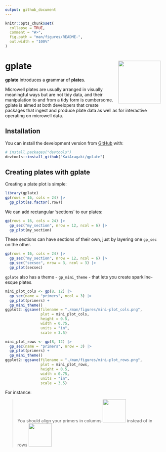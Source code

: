 ```yaml
---
output: github_document
---
```


<!-- README.md is generated from README.Rmd. Please edit that file -->

<style type="text/css">
span > img {
 align: left;
 width: 75px;
}
</style>



```r
knitr::opts_chunk$set(
  collapse = TRUE,
  comment = "#>",
  fig.path = "man/figures/README-",
  out.width = "100%"
)
```

# gplate <a href="https://kaiaragaki.github.io/gp/"><img src="man/figures/logo.png" align="right" height="138" /></a>

<!-- badges: start -->
<!-- badges: end -->

**gplate** introduces a **g**rammar of **plate**s. 

Microwell plates are usually arranged in visually meaningful ways but are not tidy data, and their manipulation to and from a tidy form is cumbersome. gplate is aimed at both developers that create packages that ingest and produce plate data as well as for interactive operating on microwell data.

## Installation

You can install the development version from [GitHub](https://github.com/) with:

``` r
# install.packages("devtools")
devtools::install_github("KaiAragaki/gplate")
```
## Creating plates with gplate

Creating a plate plot is simple:

```r
library(gplate)
gp(rows = 16, cols = 24) |>
  gp_plot(as.factor(.row))
```
We can add rectangular 'sections' to our plates:

```r
gp(rows = 16, cols = 24) |> 
  gp_sec("my_section", nrow = 12, ncol = 6) |> 
  gp_plot(my_section)
```

These sections can have sections of their own, just by layering one `gp_sec` on the other.

```r
gp(rows = 16, cols = 24) |> 
  gp_sec("my_section", nrow = 12, ncol = 6) |> 
  gp_sec("secsec", nrow = 3, ncol = 3) |> 
  gp_plot(secsec)
```

`gplate` also has a theme - `gp_mini_theme` - that lets you create sparkline-esque plates.

```r
mini_plot_cols <- gp(8, 12) |> 
  gp_sec(name = "primers", ncol = 3) |> 
  gp_plot(primers) + 
  gp_mini_theme()
ggplot2::ggsave(filename = "./man/figures/mini-plot_cols.png", 
                plot = mini_plot_cols,
                height = 0.5, 
                width = 0.75, 
                units = "in", 
                scale = 3.5)

mini_plot_rows <- gp(8, 12) |> 
  gp_sec(name = "primers", nrow = 3) |> 
  gp_plot(primers) + 
  gp_mini_theme()
ggplot2::ggsave(filename = "./man/figures/mini-plot_rows.png", 
                plot = mini_plot_rows,
                height = 0.5, 
                width = 0.75, 
                units = "in", 
                scale = 3.5)
```

For instance:

> You should align your primers in columns <span>![](man/figures/mini-plot_cols.png)</span> instead of in rows <span>![](man/figures/mini-plot_rows.png)</span>
